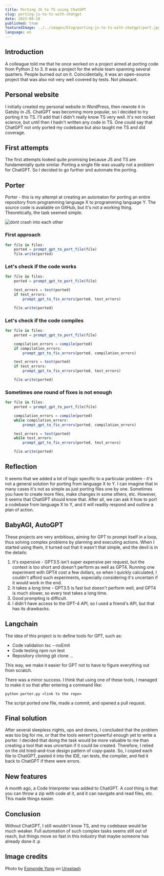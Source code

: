 ```yaml
---
title: Porting JS to TS using ChatGPT
slug: porting-js-to-ts-with-chatgpt
date: 2023-08-18
published: true
featuredImage: ../../images/blog/porting-js-to-ts-with-chatgpt/port.jpg
language: en
---
```


<Youtube videoId="7ih7E_Viesg" />

## Introduction
A colleague told me that he once worked on a project aimed at porting code from Python 2 to 3. It was a project for the whole team spanning several quarters. People burned out on it. Coincidentally, it was an open-source project that was also not very well covered by tests. Not pleasant.

## Personal website
I initially created my personal website in WordPress, then rewrote it in Gatsby in JS. ChatGPT was becoming more popular, so I decided to try porting it to TS. I'll add that I didn't really know TS very well. It's not rocket science, but until then I hadn't written any code in TS. One could say that ChatGPT not only ported my codebase but also taught me TS and did coverage.

## First attempts
The first attempts looked quite promising because JS and TS are fundamentally quite similar. Porting a single file was usually not a problem for ChatGPT. So I decided to go further and automate the porting.

## Porter
Porter - this is my attempt at creating an automaton for porting an entire repository from programming language X to programming language Y. The source code is available on GitHub, but it's not a working thing. Theoretically, the task seemed simple.

![dont crash into each other](../../images/blog/porting-js-to-ts-with-chatgpt/dont-crash-into-each-other.jpg "dont crash into each other")

### First approach
```js
for file in files:
    ported = prompt_gpt_to_port_file(file)
    file.write(ported)
```

### Let's check if the code works
```js
for file in files:
    ported = prompt_gpt_to_port_file(file)

    test_errors = test(ported)
    if test_errors:
        prompt_gpt_to_fix_errors(ported, test_errors)

    file.write(ported)
```

### Let's check if the code compiles
```js
for file in files:
    ported = prompt_gpt_to_port_file(file)

    compilation_errors = compile(ported)
    if compilation_errors:
        prompt_gpt_to_fix_errors(ported, compilation_errors)

    test_errors = test(ported)
    if test_errors:
        prompt_gpt_to_fix_errors(ported, test_errors)

    file.write(ported)
```

### Sometimes one round of fixes is not enough
```js
for file in files:
    ported = prompt_gpt_to_port_file(file)

    compilation_errors = compile(ported)
    while compilation_errors:
        prompt_gpt_to_fix_errors(ported, compilation_errors)

    test_errors = test(ported)
    while test_errors:
        prompt_gpt_to_fix_errors(ported, test_errors)

    file.write(ported)
```

## Reflection
It seems that we added a lot of logic specific to a particular problem - it's not a general solution for porting from language X to Y. I can imagine that in many cases it's not as simple as just porting files one by one. Sometimes you have to create more files, make changes in some others, etc. However, it seems that ChatGPT should know that. After all, we can ask it how to port a codebase from language X to Y, and it will readily respond and outline a plan of action.

## BabyAGI, AutoGPT
These projects are very ambitious, aiming for GPT to prompt itself in a loop, thus solving complex problems by planning and executing actions. When I started using them, it turned out that it wasn't that simple, and the devil is in the details:
1. It's expensive - GPT3.5 isn't super expensive per request, but the context is too short and doesn't perform as well as GPT4. Running one experiment with GPT4 cost a few dollars, so when I quickly calculated, I couldn't afford such experiments, especially considering it's uncertain if it would work in the end.
2. It takes a long time - GPT3.5 is fast but doesn't perform well, and GPT4 is much slower, so every test takes a long time.
3. Good prompting is difficult.
4. I didn't have access to the GPT-4 API, so I used a friend's API, but that has its drawbacks.


## Langchain
The idea of this project is to define tools for GPT, such as:
- Code validation tsc --noEmit
- Code testing npm run test
- Repository cloning git clone ...

This way, we make it easier for GPT not to have to figure everything out from scratch.

There was a minor success. I think that using one of these tools, I managed to make it so that after entering a command like:
```
python porter.py <link to the repo>
```
The script ported one file, made a commit, and opened a pull request.

## Final solution
After several sleepless nights, ups and downs, I concluded that the problem was too big for me, or that the tools weren't powerful enough yet to write a porter. I decided that doing the task would be more valuable to me than creating a tool that was uncertain if it could be created. Therefore, I relied on the old tried-and-true design pattern of copy-paste. So, I copied each file to ChatGPT, pasted it into the IDE, ran tests, the compiler, and fed it back to ChatGPT if there were errors.

## New features
A month ago, a Code Interpreter was added to ChatGPT. A cool thing is that you can throw a zip with code at it, and it can navigate and read files, etc. This made things easier.

## Conclusion
Without ChatGPT, I still wouldn't know TS, and my codebase would be much weaker. Full automation of such complex tasks seems still out of reach, but things move so fast in this industry that maybe someone has already done it :p

## Image credits
Photo by <a href="https://unsplash.com/@esmonde?utm_source=unsplash&utm_medium=referral&utm_content=creditCopyText">Esmonde Yong</a> on <a href="https://unsplash.com/photos/wFpJV5EWrSM?utm_source=unsplash&utm_medium=referral&utm_content=creditCopyText">Unsplash</a>